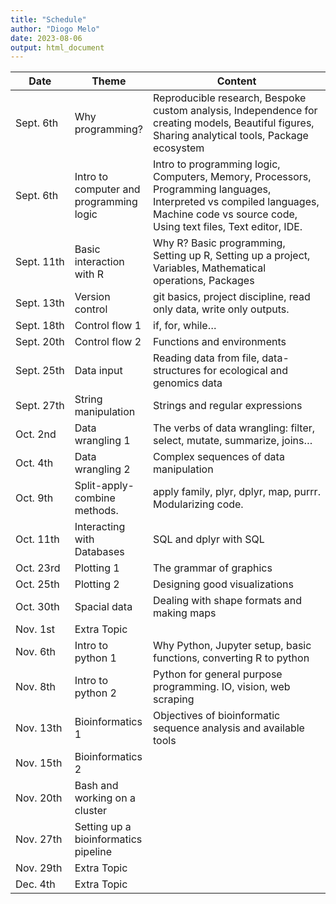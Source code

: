 ```yaml
---
title: "Schedule"
author: "Diogo Melo"
date: 2023-08-06
output: html_document
---
```


| Date      | Theme                                   | Content                                                                                                                                                                     |
|-----------|-----------------------------------------|-----------------------------------------------------------------------------------------------------------------------------------------------------------------------------|
| Sept. 6th | Why programming?                        | Reproducible research, Bespoke custom analysis, Independence for creating models, Beautiful figures, Sharing analytical tools, Package ecosystem                              |
| Sept. 6th | Intro to computer and programming logic | Intro to programming logic, Computers, Memory, Processors, Programming languages, Interpreted vs compiled languages, Machine code vs source code, Using text files, Text editor, IDE. |
| Sept. 11th| Basic interaction with R                | Why R? Basic programming, Setting up R, Setting up a project, Variables, Mathematical operations, Packages                                                                  |
| Sept. 13th| Version control                         | git basics, project discipline, read only data, write only outputs.                                                                                                        |
| Sept. 18th| Control flow 1                          | if, for, while...                                                                                                                                                          |
| Sept. 20th| Control flow 2                          | Functions and environments                                                                                                                                                  |
| Sept. 25th| Data input                              | Reading data from file, data-structures for ecological and genomics data                                                                                                   |
| Sept. 27th| String manipulation                    | Strings and regular expressions                                                                                                                                            |
| Oct. 2nd  | Data wrangling 1                        | The verbs of data wrangling: filter, select, mutate, summarize, joins...                                                                                                   |
| Oct. 4th  | Data wrangling 2                        | Complex sequences of data manipulation                                                                                                                                     |
| Oct. 9th  | Split-apply-combine methods.            | apply family, plyr, dplyr, map, purrr. Modularizing code.                                                                                                                  |
| Oct. 11th | Interacting with Databases              | SQL and dplyr with SQL                                                                                                                                                     |
| Oct. 23rd | Plotting 1                              | The grammar of graphics                                                                                                                                                    |
| Oct. 25th | Plotting 2                              | Designing good visualizations                                                                                                                                              |
| Oct. 30th | Spacial data                            | Dealing with shape formats and making maps                                                                                                                                 |
| Nov. 1st  | Extra Topic                             |                                                                                                                                                                             |
| Nov. 6th  | Intro to python 1                       | Why Python, Jupyter setup, basic functions, converting R to python                                                                                                         |
| Nov. 8th  | Intro to python 2                       | Python for general purpose programming. IO, vision, web scraping                                                                                                           |
| Nov. 13th | Bioinformatics 1                        | Objectives of bioinformatic sequence analysis and available tools                                                                                                          |
| Nov. 15th | Bioinformatics 2                        |                                                                                                                                                                             |
| Nov. 20th | Bash and working on a cluster           |                                                                                                                                                                             |
| Nov. 27th | Setting up a bioinformatics pipeline    |                                                                                                                                                                             |
| Nov. 29th | Extra Topic                             |                                                                                                                                                                             |
| Dec. 4th  | Extra Topic                             |                                                                                                                                                                             |

